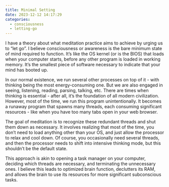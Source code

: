 ```yaml
---
title: Minimal Setting
date: 2023-12-12 14:17:29
categories:
  - consciousness
  - letting-go
---
```


I have a theory about what meditation practice aims to achieve by urging us to "let go".
I believe consciousness or awareness is the bare minimum state of mind required to function. 
It's like the OS kernel (or is the BIOS) that loads when your computer starts, before any other program is loaded in working memory.
It's the smallest piece of software necessary to indicate that your mind has booted up.

In our normal existence, we run several other processes on top of it - with thinking being the most energy-consuming one.
But we are also engaged in seeing, listening, reading, parsing, talking, etc.
There are times when thinking is essential - after all, it's the foundation of all modern civilization.
However, most of the time, we run this program unintentionally.
It becomes a runaway program that spawns many threads, each consuming significant resources - like when you have too many tabs open in your web browser.

The goal of meditation is to recognize these redundant threads and shut them down as necessary.
It involves realizing that most of the time, you don't need to load anything other than your OS, and just allow the processor to relax and cool down.
Of course, you occasionally need several threads, and then the processor needs to shift into intensive thinking mode, but this shouldn't be the default state.

This approach is akin to opening a task manager on your computer, deciding which threads are necessary, and terminating the unnecessary ones.
I believe this leads to optimized brain function, declutters its RAM, and allows the brain to use its resources for more significant subconscious tasks.
